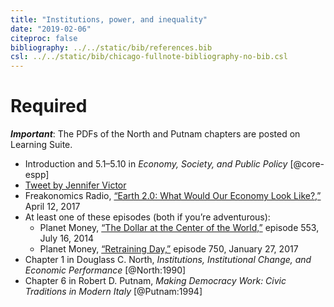 ```yaml
---
title: "Institutions, power, and inequality"
date: "2019-02-06"
citeproc: false
bibliography: ../../static/bib/references.bib
csl: ../../static/bib/chicago-fullnote-bibliography-no-bib.csl
---
```


# Required

***Important***: The PDFs of the North and Putnam chapters are posted on Learning Suite.

- <i class="fas fa-book"></i> Introduction and 5.1–5.10 in *Economy, Society, and Public Policy* [@core-espp]
- <i class="fab fa-twitter-square"></i> [Tweet by Jennifer Victor](https://twitter.com/jennifernvictor/status/1042181507480203264)
- <i class="fas fa-podcast"></i> Freakonomics Radio, ["Earth 2.0: What Would Our Economy Look Like?,"](http://freakonomics.com/podcast/earth-2-0-economics-edition-part-1/) April 12, 2017
- At least one of these episodes (both if you're adventurous):
    - <i class="fas fa-podcast"></i> Planet Money, ["The Dollar at the Center of the World,"](https://www.npr.org/sections/money/2014/07/16/331743569/episode-552-the-dollar-at-the-center-of-the-world) episode 553, July 16, 2014
    - <i class="fas fa-podcast"></i> Planet Money, ["Retraining Day,"](https://www.npr.org/sections/money/2017/01/27/512060753/episode-750-retraining-day) episode 750, January 27, 2017
- <i class="far fa-file-pdf"></i> Chapter 1 in Douglass C. North, *Institutions, Institutional Change, and Economic Performance* [@North:1990]
- <i class="far fa-file-pdf"></i> Chapter 6 in Robert D. Putnam, *Making Democracy Work: Civic Traditions in Modern Italy* [@Putnam:1994]
